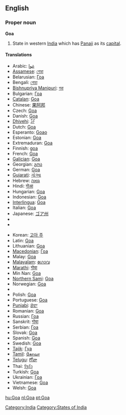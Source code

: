 ==English==
{{wikipedia}}

===Proper noun===
'''Goa'''

# State in western [[India]] which has [[Panaji]] as its [[capital]].

====Translations====
{{trans-top|state in western India}}
* Arabic: [[غوا]]
* [[Assamese]]: [[গোৱা]]
* Belarusian: [[Гоа]]
* Bengali: [[গোয়া]]
* [[Bishnupriya Manipuri]]: [[গৱা]]
* Bulgarian: [[Гоа]]
* [[Catalan]]: [[Goa#Catalan|Goa]]
* Chinese: [[果阿邦]]
* Czech: [[Goa#Czech|Goa]]
* Danish: [[Goa#Danish|Goa]]
* [[Dhivehi]]: [[ގޯވާ]]
* Dutch: [[Goa#Dutch|Goa]]
* Esperanto: [[Goao]]
* Estonian: [[Goa#Estonian|Goa]]
* Extremaduran: [[Goa#Extremaduran|Goa]]
* Finnish: [[Goa#Finnish|goa]]
* French: [[Goa#French|Goa]]
* [[Galician]]: [[Goa#Galicaian|Goa]]
* Georgian: [[გოა]]
* German: [[Goa#German|Goa]]
* [[Gujarati]]: [[ગોઆ]]
* Hebrew: [[גואה]]
* Hindi: [[गोआ]]
* Hungarian: [[Goa#Hungarian|Goa]]
* Indonesian: [[Goa#Indonesian|Goa]]
* [[Interlingua]]: [[Goa#Interlingua|Goa]]
* Italian: [[Goa#Italian|Goa]]
* Japanese: [[ゴア州]]
* {{trreq|Kannada}}
* {{trreq|Konkani}}
{{trans-mid}}
* Korean: [[고아 주]]
* Latin: [[Goa#Latin|Goa]]
* Lithuanian: [[Goa#Lithuanian|Goa]]
* [[Macedonian]]: [[Гоа]]
* Malay: [[Goa#Malay|Goa]]
* [[Malayalam]]: [[ഗോവ]]
* [[Marathi]]: [[गोवा]]
* Min Nan: [[Goa#Min-nan|Goa]]
* [[Northern Sami]]: [[Goa#Northern Sami|Goa]]
* Norwegian: [[Goa#Norwegian|Goa]]
* {{trreq|Oriya}}
* Polish: [[Goa#Polish|Goa]]
* Portuguese: [[Goa#Portuguese|Goa]]
* [[Punjabi]]: [[ਗੋਵਾ]]
* Romanian: [[Goa#Romanian|Goa]]
* Russian: [[Гоа]]
* Sanskrit: [[गोवा]]
* Serbian: [[Гоа]]
* Slovak: [[Goa#Slovak|Goa]]
* Spanish: [[Goa#Spanish|Goa]]
* Swedish: [[Goa#Swedish|Goa]]
* [[Tajik]]: [[Гуа]]
* [[Tamil]]: [[கோவா]]
* [[Telugu]]: [[గోవా]]
* Thai: [[รัฐกัว]]
* Turkish: [[Goa#Turkish|Goa]]
* Ukrainian: [[Гоа]]
* Vietnamese: [[Goa#Vietnamese|Goa]]
* Welsh: [[Goa#Welsh|Goa]]
{{trans-bottom}}

[[Category:India]]
[[Category:States of India]]

[[hu:Goa]]
[[nl:Goa]]
[[pt:Goa]]